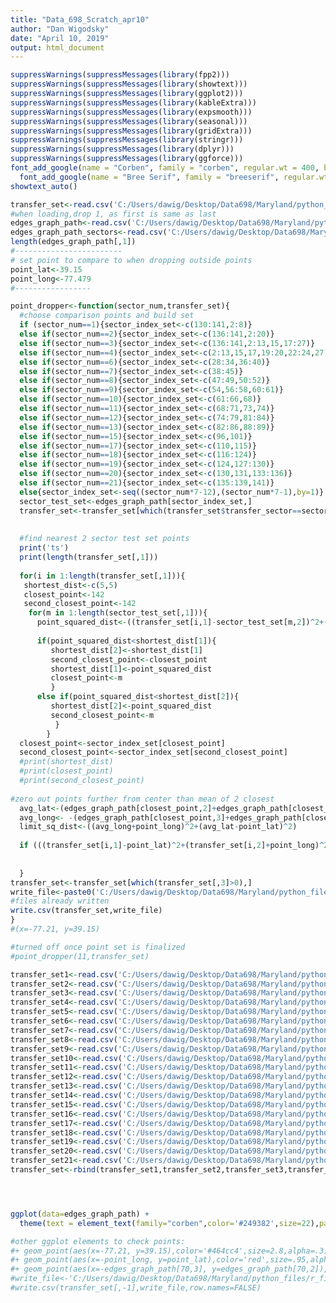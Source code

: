 ---
title: "Data_698_Scratch_apr10"
author: "Dan Wigodsky"
date: "April 10, 2019"
output: html_document
---



```{r load-packages}
suppressWarnings(suppressMessages(library(fpp2)))
suppressWarnings(suppressMessages(library(showtext)))
suppressWarnings(suppressMessages(library(ggplot2)))
suppressWarnings(suppressMessages(library(kableExtra)))
suppressWarnings(suppressMessages(library(expsmooth)))
suppressWarnings(suppressMessages(library(seasonal)))
suppressWarnings(suppressMessages(library(gridExtra)))
suppressWarnings(suppressMessages(library(stringr)))
suppressWarnings(suppressMessages(library(dplyr)))
suppressWarnings(suppressMessages(library(ggforce)))
font_add_google(name = "Corben", family = "corben", regular.wt = 400, bold.wt = 700)
  font_add_google(name = "Bree Serif", family = "breeserif", regular.wt = 400, bold.wt = 700)
showtext_auto()
``` 


```{r points_choice,fig.showtext = TRUE,echo=FALSE,fig.height=11,fig.width=11,warning=FALSE,eval=TRUE}
transfer_set<-read.csv('C:/Users/dawig/Desktop/Data698/Maryland/python_files/r_files/transfer_set.csv')
#when loading,drop 1, as first is same as last
edges_graph_path<-read.csv('C:/Users/dawig/Desktop/Data698/Maryland/python_files/r_files/edges_graph_path.csv')[1:141,]
edges_graph_path_sectors<-read.csv('C:/Users/dawig/Desktop/Data698/Maryland/python_files/r_files/edges_graph_path_sectors.csv')
length(edges_graph_path[,1])
#------------------------
# set point to compare to when dropping outside points
point_lat<-39.15
point_long<-77.479
#-----------------

point_dropper<-function(sector_num,transfer_set){
  #choose comparison points and build set
  if (sector_num==1){sector_index_set<-c(130:141,2:8)}
  else if(sector_num==2){sector_index_set<-c(136:141,2:20)}
  else if(sector_num==3){sector_index_set<-c(136:141,2:13,15,17:27)}
  else if(sector_num==4){sector_index_set<-c(2:13,15,17,19:20,22:24,27)}
  else if(sector_num==6){sector_index_set<-c(28:34,36:40)}
  else if(sector_num==7){sector_index_set<-c(38:45)}
  else if(sector_num==8){sector_index_set<-c(47:49,50:52)}
  else if(sector_num==9){sector_index_set<-c(54,56:58,60:61)}
  else if(sector_num==10){sector_index_set<-c(61:66,68)}
  else if(sector_num==11){sector_index_set<-c(68:71,73,74)}
  else if(sector_num==12){sector_index_set<-c(74:79,81:84)}
  else if(sector_num==13){sector_index_set<-c(82:86,88:89)}
  else if(sector_num==15){sector_index_set<-c(96,101)}
  else if(sector_num==17){sector_index_set<-c(110,115)}
  else if(sector_num==18){sector_index_set<-c(116:124)}
  else if(sector_num==19){sector_index_set<-c(124,127:130)}
  else if(sector_num==20){sector_index_set<-c(130,131,133:136)}
  else if(sector_num==21){sector_index_set<-c(135:139,141)}
  else{sector_index_set<-seq((sector_num*7-12),(sector_num*7-1),by=1)}
  sector_test_set<-edges_graph_path[sector_index_set,]
  transfer_set<-transfer_set[which(transfer_set$transfer_sector==sector_num ),]
  
  
  #find nearest 2 sector test set points
  print('ts')
  print(length(transfer_set[,1]))
  
  for(i in 1:length(transfer_set[,1])){
   shortest_dist<-c(5,5)
   closest_point<-142
   second_closest_point<-142
    for(m in 1:length(sector_test_set[,1])){
      point_squared_dist<-((transfer_set[i,1]-sector_test_set[m,2])^2+(-transfer_set[i,2]-sector_test_set[m,3])^2)
     
      if(point_squared_dist<shortest_dist[1]){
         shortest_dist[2]<-shortest_dist[1]
         second_closest_point<-closest_point
         shortest_dist[1]<-point_squared_dist
         closest_point<-m
         }
      else if(point_squared_dist<shortest_dist[2]){
         shortest_dist[2]<-point_squared_dist
         second_closest_point<-m
          }
        }
  closest_point<-sector_index_set[closest_point]
  second_closest_point<-sector_index_set[second_closest_point]
  #print(shortest_dist)
  #print(closest_point)
  #print(second_closest_point) 
  
#zero out points further from center than mean of 2 closest
  avg_lat<-(edges_graph_path[closest_point,2]+edges_graph_path[closest_point,2])/2
  avg_long<- -(edges_graph_path[closest_point,3]+edges_graph_path[closest_point,3])/2
  limit_sq_dist<-((avg_long+point_long)^2+(avg_lat-point_lat)^2)
 
  if (((transfer_set[i,1]-point_lat)^2+(transfer_set[i,2]+point_long)^2)-limit_sq_dist>0){transfer_set[i,3]<-0}
  
  
  }
transfer_set<-transfer_set[which(transfer_set[,3]>0),]
write_file<-paste0('C:/Users/dawig/Desktop/Data698/Maryland/python_files/r_files/points_attempt_b',sector_num,'.csv')
#files already written
write.csv(transfer_set,write_file)
}
#(x=-77.21, y=39.15)

#turned off once point set is finalized
#point_dropper(11,transfer_set)


```

```{r kernel_points,fig.showtext = TRUE,echo=FALSE,fig.height=8,fig.width=8,warning=FALSE,eval=TRUE}


transfer_set1<-read.csv('C:/Users/dawig/Desktop/Data698/Maryland/python_files/r_files/points_attempt_b1.csv')
transfer_set2<-read.csv('C:/Users/dawig/Desktop/Data698/Maryland/python_files/r_files/points_attempt_b2.csv')
transfer_set3<-read.csv('C:/Users/dawig/Desktop/Data698/Maryland/python_files/r_files/points_attempt_b3.csv')
transfer_set4<-read.csv('C:/Users/dawig/Desktop/Data698/Maryland/python_files/r_files/points_attempt_b4.csv')
transfer_set5<-read.csv('C:/Users/dawig/Desktop/Data698/Maryland/python_files/r_files/points_attempt_b5.csv')
transfer_set6<-read.csv('C:/Users/dawig/Desktop/Data698/Maryland/python_files/r_files/points_attempt_b6.csv')
transfer_set7<-read.csv('C:/Users/dawig/Desktop/Data698/Maryland/python_files/r_files/points_attempt_b7.csv')
transfer_set8<-read.csv('C:/Users/dawig/Desktop/Data698/Maryland/python_files/r_files/points_attempt_b8.csv')
transfer_set9<-read.csv('C:/Users/dawig/Desktop/Data698/Maryland/python_files/r_files/points_attempt_b9.csv')
transfer_set10<-read.csv('C:/Users/dawig/Desktop/Data698/Maryland/python_files/r_files/points_attempt_b10.csv')
transfer_set11<-read.csv('C:/Users/dawig/Desktop/Data698/Maryland/python_files/r_files/points_attempt_b11.csv')
transfer_set12<-read.csv('C:/Users/dawig/Desktop/Data698/Maryland/python_files/r_files/points_attempt_b12.csv')
transfer_set13<-read.csv('C:/Users/dawig/Desktop/Data698/Maryland/python_files/r_files/points_attempt_b13.csv')
transfer_set14<-read.csv('C:/Users/dawig/Desktop/Data698/Maryland/python_files/r_files/points_attempt_b14.csv')
transfer_set15<-read.csv('C:/Users/dawig/Desktop/Data698/Maryland/python_files/r_files/points_attempt_b15.csv')
transfer_set16<-read.csv('C:/Users/dawig/Desktop/Data698/Maryland/python_files/r_files/points_attempt_b16.csv')
transfer_set17<-read.csv('C:/Users/dawig/Desktop/Data698/Maryland/python_files/r_files/points_attempt_b17.csv')
transfer_set18<-read.csv('C:/Users/dawig/Desktop/Data698/Maryland/python_files/r_files/points_attempt_b18.csv')
transfer_set19<-read.csv('C:/Users/dawig/Desktop/Data698/Maryland/python_files/r_files/points_attempt_b19.csv')
transfer_set20<-read.csv('C:/Users/dawig/Desktop/Data698/Maryland/python_files/r_files/points_attempt_b20.csv')
transfer_set21<-read.csv('C:/Users/dawig/Desktop/Data698/Maryland/python_files/r_files/points_attempt_b21.csv')
transfer_set<-rbind(transfer_set1,transfer_set2,transfer_set3,transfer_set4,transfer_set5,transfer_set6,transfer_set7,transfer_set8,transfer_set9,transfer_set10,transfer_set11,transfer_set12,transfer_set13,transfer_set14,transfer_set15,transfer_set16,transfer_set17,transfer_set18,transfer_set19,transfer_set20,transfer_set21)




ggplot(data=edges_graph_path) +
  theme(text = element_text(family="corben",color='#249382',size=22),panel.background = element_rect(fill = '#f4f4ef'),panel.grid.major = element_blank(), panel.grid.minor = element_blank())+ geom_circle(aes(x0=-77.21, y0=39.15, r=.32))+geom_point(data=transfer_set,aes(x=longitude,y=latitude),alpha=.3,size=1.4,color='#3771ce')+ geom_point(aes(x=-77.21, y=39.15),color='#464cc4',size=1.4,alpha=.3)

#other ggplot elements to check points:
#+ geom_point(aes(x=-77.21, y=39.15),color='#464cc4',size=2.8,alpha=.3)
#+ geom_point(aes(x=-point_long, y=point_lat),color='red',size=.95,alpha=.3)
#+ geom_point(aes(x=-edges_graph_path[70,3], y=edges_graph_path[70,2]),color='red',size=3,alpha=.3)
#write_file<-'C:/Users/dawig/Desktop/Data698/Maryland/python_files/r_files/kernel_point_set.csv'
#write.csv(transfer_set[,-1],write_file,row.names=FALSE)


```

